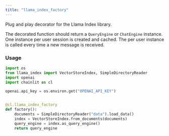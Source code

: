 ```yaml
---
title: "llama_index_factory"
---
```


Plug and play decorator for the Llama Index library.

The decorated function should return a `QueryEngine` or `ChatEngine` instance. One instance per user session is created and cached. The per user instance is called every time a new message is received.

### Usage

```python Code Example
import os
from llama_index import VectorStoreIndex, SimpleDirectoryReader
import openai
import chainlit as cl

openai.api_key = os.environ.get("OPENAI_API_KEY")


@cl.llama_index_factory
def factory():
    documents = SimpleDirectoryReader("data").load_data()
    index = VectorStoreIndex.from_documents(documents)
    query_engine = index.as_query_engine()
    return query_engine
```
